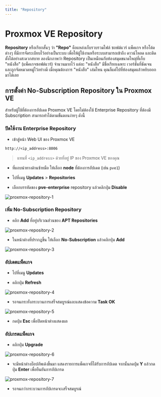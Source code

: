 ```yaml
---
title: "Repository"
---
```



# Proxmox VE Repository

**Repository** หรือเรียกสั้นๆ ว่า **"Repo"** คือแหล่งเก็บรวบรวมไฟล์ ซอฟต์แวร์ แพ็คเกจ หรือโค้ดต่างๆ ที่มีการจัดระเบียบไว้อย่างเป็นระบบ เพื่อให้ผู้ใช้งานหรือระบบสามารถเข้าถึง ดาวน์โหลด และติดตั้งได้อย่างสะดวกสบาย ลองนึกภาพว่า Repository เป็นเหมือนกับห้องสมุดขนาดใหญ่ที่เก็บ "หนังสือ" (แพ็คเกจซอฟต์แวร์) จำนวนมากไว้ แต่ละ "หนังสือ" มีชื่อเรียกเฉพาะ เวอร์ชันที่ชัดเจน และถูกจัดหมวดหมู่ไว้อย่างดี เมื่อคุณต้องการ "หนังสือ" เล่มไหน คุณก็แค่ไปที่ห้องสมุดแล้วหยิบออกมาได้เลย

## การตั้งค่า No-Subscription Repository ใน Proxmox VE

สำหรับผู้ใช้ที่ต้องการอัปเดต Proxmox VE โดยไม่ต้องใช้ Enterprise Repository ที่ต้องมี Subscription สามารถทำได้ตามขั้นตอนง่ายๆ ดังนี้

<Steps>

### ปิดใช้งาน Enterprise Repository

- เข้าสู่หน้า Web UI ของ Proxmox VE

```txt copy
http://<ip_address>:8006
```

> แทนที่ `<ip_address>` ด้วยที่อยู่ IP ของ Proxmox VE ของคุณ

- ที่แถบนำทางด้านซ้ายมือ ให้เลือก **node** ที่ต้องการอัปเดต (เช่น `pve1`)

- ไปที่เมนู **Updates** > **Repositories**

- เลือกบรรทัดของ **pve-enterprise** repository แล้วคลิกปุ่ม **Disable**

![proxmox-repository-1](/assets/server/proxmox-repository-1.png)

### เพิ่ม No-Subscription Repository

- คลิก **Add** ที่อยู่บริเวณส่วนของ **APT Repositories**

![proxmox-repository-2](/assets/server/proxmox-repository-2.png)

- ในหน้าต่างที่ปรากฏขึ้น ให้เลือก **No-Subscription** แล้วคลิกปุ่ม **Add**

![proxmox-repository-3](/assets/server/proxmox-repository-3.png)

### อัปเดตแพ็คเกจ

- ไปที่เมนู **Updates**

- คลิกปุ่ม **Refresh**

![proxmox-repository-4](/assets/server/proxmox-repository-4.png)

- รอจนกระทั่งกระบวนการเสร็จสมบูรณ์และแสดงข้อความ **Task OK**

![proxmox-repository-5](/assets/server/proxmox-repository-5.png)

- กดปุ่ม **Esc** เพื่อปิดหน้าต่างแสดงผล

### อัปเกรดแพ็คเกจ

- คลิกปุ่ม **Upgrade**

![proxmox-repository-6](/assets/server/proxmox-repository-6.png)

- จะมีหน้าต่างป๊อปอัพเด้งขึ้นมา แสดงรายการแพ็คเกจที่ได้รับการอัปเดต จากนั้นกดปุ่ม **Y** แล้วกดปุ่ม **Enter** เพื่อยืนยันการอัปเกรด

![proxmox-repository-7](/assets/server/proxmox-repository-7.png)

- รอจนกว่ากระบวนการอัปเกรดจะเสร็จสมบูรณ์

</Steps>
